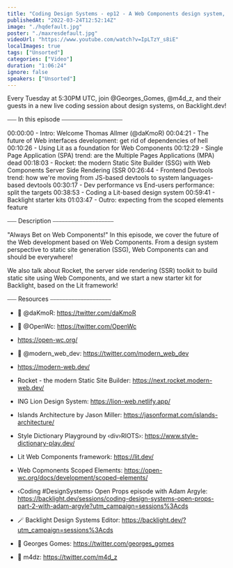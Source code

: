 ```yaml
---
title: "Coding Design Systems - ep12 - A Web Components design system, with Thomas Allmer"
publishedAt: "2022-03-24T12:52:14Z"
image: "./hqdefault.jpg"
poster: "./maxresdefault.jpg"
videoUrl: "https://www.youtube.com/watch?v=IpLTzY_s8iE"
localImages: true
tags: ["Unsorted"]
categories: ["Video"]
duration: "1:06:24"
ignore: false
speakers: ["Unsorted"]
---
```


Every Tuesday at 5:30PM UTC, join @Georges_Gomes, @m4d_z, and their guests in a new live coding session about design systems, on Backlight.dev!

⎯⎯⎯ In this episode ⎯⎯⎯⎯⎯⎯⎯⎯⎯⎯⎯⎯⎯⎯⎯⎯⎯⎯⎯⎯

00:00:00 - Intro: Welcome Thomas Allmer (@daKmoR)
00:04:21 - The future of Web interfaces development: get rid of dependencies of hell
00:10:26 - Using Lit as a foundation for Web Components
00:12:29 - Single Page Application (SPA) trend: are the Multiple Pages Applications (MPA) dead
00:18:03 - Rocket: the modern Static Site Builder (SSG) with Web Components Server Side Rendering (SSR
00:26:44 - Frontend Devtools trend: how we're moving from JS-based devtools to system languages-based devtools
00:30:17 - Dev performance vs End-users performance: split the targets
00:38:53 - Coding a Lit-based design system
00:59:41 - Backlight starter kits
01:03:47 - Outro: expecting from the scoped elements feature

⎯⎯⎯ Description ⎯⎯⎯⎯⎯⎯⎯⎯⎯⎯⎯⎯⎯⎯⎯⎯⎯⎯⎯⎯

"Always Bet on Web Components!" In this episode, we cover the future of the Web development based on Web Components. From a design system perspective to static site generation (SSG), Web Components can and should be everywhere!

We also talk about Rocket, the server side rendering (SSR) toolkit to build static site using Web Components, and we start a new starter kit for Backlight, based on the Lit framework!

⎯⎯⎯ Resources ⎯⎯⎯⎯⎯⎯⎯⎯⎯⎯⎯⎯⎯⎯⎯⎯⎯⎯⎯⎯

- 🐥 @daKmoR: https://twitter.com/daKmoR
- 🐥 @OpenWc: https://twitter.com/OpenWc
- https://open-wc.org/
- 🐥 @modern_web_dev: https://twitter.com/modern_web_dev
- https://modern-web.dev/

- Rocket - the modern Static Site Builder: https://next.rocket.modern-web.dev/
- ING Lion Design System: https://lion-web.netlify.app/
- Islands Architecture by Jason Miller: https://jasonformat.com/islands-architecture/
- Style Dictionary Playground by ‹div›RIOTS›: https://www.style-dictionary-play.dev/
- Lit Web Components framework: https://lit.dev/
- Web Copmonents Scoped Elements: https://open-wc.org/docs/development/scoped-elements/

- ‹Coding #DesignSystems› Open Props episode with Adam Argyle: https://backlight.dev/sessions/coding-design-systems-open-props-part-2-with-adam-argyle?utm_campaign=sessions%3Acds

- 🪄 Backlight Design Systems Editor: https://backlight.dev/?utm_campaign=sessions%3Acds
- 🐥 Georges Gomes: https://twitter.com/georges_gomes
- 🐥 m4dz: https://twitter.com/m4d_z
